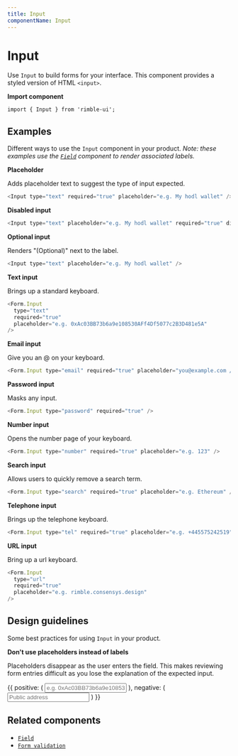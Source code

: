 ```yaml
---
title: Input
componentName: Input
---
```



# Input

Use `Input` to build forms for your interface. This component provides a styled version of HTML `<input>`.

**Import component**

```lang=jsx
import { Input } from 'rimble-ui';
```

## Examples

Different ways to use the `Input` component in your product. _Note: these examples use the [`Field`](/components/rimble-ui/Field) component to render associated labels._

**Placeholder**

Adds placeholder text to suggest the type of input expected.

```js is=react-live
<Input type="text" required="true" placeholder="e.g. My hodl wallet" />
```

**Disabled input**

```js is=react-live
<Input type="text" placeholder="e.g. My hodl wallet" required="true" disabled />
```

**Optional input**

Renders "(Optional)" next to the label.

```js is=react-live
<Input type="text" placeholder="e.g. My hodl wallet" />
```

**Text input**

Brings up a standard keyboard.

```js is=react-live
<Form.Input
  type="text"
  required="true"
  placeholder="e.g. 0xAc03BB73b6a9e108530AFf4Df5077c2B3D481e5A"
/>
```

**Email input**

Give you an @ on your keyboard.

```js is=react-live
<Form.Input type="email" required="true" placeholder="you@example.com />
```

**Password input**

Masks any input.

```js is=react-live
<Form.Input type="password" required="true" />
```

**Number input**

Opens the number page of your keyboard.

```js is=react-live
<Form.Input type="number" required="true" placeholder="e.g. 123" />
```

**Search input**

Allows users to quickly remove a search term.

```js is=react-live
<Form.Input type="search" required="true" placeholder="e.g. Ethereum" />
```

**Telephone input**

Brings up the telephone keyboard.

```js is=react-live
<Form.Input type="tel" required="true" placeholder="e.g. +445575242519" />
```

**URL input**

Bring up a url keyboard.

```js is=react-live
<Form.Input
  type="url"
  required="true"
  placeholder="e.g. rimble.consensys.design"
/>
```

## Design guidelines

Some best practices for using `Input` in your product.

**Don't use placeholders instead of labels**

Placeholders disappear as the user enters the field. This makes reviewing form entries difficult as you lose the explanation of the expected input.

<DoDont>
  {{
    positive: (
      <Box>
        <Field label="Public address">
          <Input
            type="text"
            width="100%"
            required="true"
            placeholder="e.g. 0xAc03BB73b6a9e108530AFf4Df5077c2B3D481e5A"
          />
        </Field>
      </Box>
    ),
    negative: (
      <Box>
        <Field>
          <Input
            type="text"
            width="100%"
            required="true"
            placeholder="Public address"
          />
        </Field>
      </Box>
    )
  }}
</DoDont>

## Related components

- [`Field`](/components/rimble-ui/Field)
- [`Form validation`](/components/rimble-ui/Form)
